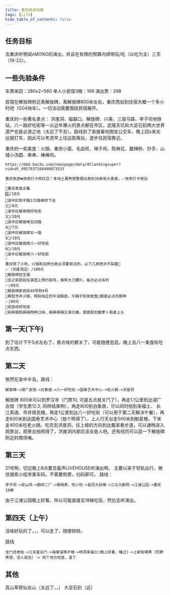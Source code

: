 ```yaml
---
title: 重庆旅游攻略
tags: [Life]
hide_table_of_contents: false
---
```


## 任务目标

去重庆听惘闻xMONO的演出，并且在有限的预算内顺带玩/吃（以吃为主）三天（19-22）。

## 一些先验条件

车票来回：280x2=560
单人小民宿3晚：199
演出票：298

民宿在解放碑附近离解放碑，离解放碑800米左右，重庆西站到住宿大概一个多小时吧（G04快车）。一切活动需要围绕民宿展开。

重庆的一些著名景点： 洪崖洞、磁器口、解放碑、川美、三层马路、李子坝地铁站，八一路好吃街等一众近年爆火的景点都在市区。武隆天坑和大足石刻两大世界遗产也是必游之地（太远了不去）。路线到了直接看地图坐公交车，晚上回s来太远就打车，因此可以考虑早上往远距离玩，逐步往民宿靠近。

重庆的一些美食：火锅、重庆小面、毛血旺、辣子鸡、陈麻花、酸辣粉、抄手、山城小汤圆、串串、棒棒鸡。

	https://mbd.baidu.com/newspage/data/dtlandingsuper?nid=dt_4957837160498073533
	
	重庆旅游❌拒绝打卡网红店！本地土著熬夜整理出来的36家街头美食，✅快来打卡吧😋  
	-  
	🌟重庆美食合集  
	1️⃣/10元  
	📍渝中区和平路133路梯坎下去  
	2⃣️/8元  
	📍渝中区解放碑好吃街  
	3⃣️/20元  
	📍渝中区解放碑五四路  
	4⃣️/7元  
	📍渝中区解放碑五一路  
	5⃣️/10元  
	📍渝中区解放碑八一好吃街  
	6⃣️/10元  
	📍渝中区解放碑八一好吃街  
	—  
	重庆除了小吃，火锅和烧烤也是必须要尝试的，以下几家绝对不踩雷💯  
	✅（洪崖洞店）/100元  
	📍解放碑民生路  
	🎉去之前提前在某团上预约取号，推荐大刀腰片，每次必点系列  
	✅/80元  
	📍解放碑新民街46号附4号  
	🎉典型市井火锅，特别纯正的牛油锅底，牛膈子和发鱿鱼🦑都是必点的那种  
	✅/80元  
	📍观音桥好吃街  
	🎉有鲜椒和麻辣两种口味，麻麻辣辣又滑又嫩，里面配的酸萝卜简直上头  



## 第一天(下午)

到了估计下午5点左右了，景点啥的都关了，可能随便逛逛，晚上去八一美食街吃点东西。



## 第二天

依然在渝中半岛，路线：
```
解放碑->湖广会馆->白象居->八一好吃街->国泰艺术中心->吃火锅->洪崖洞
```
解放碑 800米可以到罗汉寺（门票10, 可是五点就关门了），再走1.1公里到达湖广会馆（学生票12.5, 同样结束咧），再走800到白象居，可以同时拍到来福士、 长江索道、市井居民楼。再走1公里到达八一好吃街（可以用于第二天解决午餐），再走600米到达国泰艺术中心（拍个照得了），上人行天台走500米到魁星楼，下来走400米吃老火锅。吃完去洪崖洞，往上坡的方向到达戴家巷步道，可以通畅进入观景台，观景台拍照得了，洪崖洞内部应该全是人吧。还有经历可以逛一下解放碑附近的商场咯。

## 第三天

21号咧，切记晚上8点要去蜚声LIVEHOUSE听演出啊。
主要以来于轻轨出行，微信搜索小程序乘车码，不需要购票，扫码即可。
路线：

```
李子坝->梁山鸡->鹅岭二厂->喝喝茶，吃小吃->皇冠大扶梯->江北大剧院->江滩公园->重庆18梯
```
由于江滩公园晚上好看，所以可能直接去18梯吃饭，然后去听演出。

## 第四天（上午）

没啥好玩的了，，，可以走了，随便转转。

路线
```
龙门浩老街->江天星石门->海棠溪筒子楼->桥洞来福士(晚上好看，略过)->上新街喝茶（荒野茶馆，没人就去）-> 找个地方吃饭，溜了
```


## 其他

高山草原仙女山（太远了，，）
大足石刻（远）
